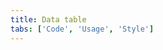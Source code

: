 ```yaml
---
title: Data table
tabs: ['Code', 'Usage', 'Style']
---
```


<ComponentCode
    name="Data table"
    component="data-table-v2"
    variation="data-table-v2"
    hasVueVersion="datatable--default"
    hasAngularVersion="?path=/story/table--default"
    codepen="jRWbZZ"
    >
</ComponentCode>
<ComponentCode
    name="Expandable data table"
    component="data-table-v2"
    variation="data-table-v2--expandable"
    hasAngularVersion="?path=/story/table--with-expansion"
    codepen="wZMKme"
    >
</ComponentCode>
<ComponentCode
    name="Data table with pagination"
    component="data-table-v2"
    variation="data-table-v2--with-pager"
    hasAngularVersion="?path=/story/table--with-pagination"
    codepen="MRKaBq"
    >
</ComponentCode>

<!--
<ComponentCode
    name="Small data table"
    component="data-table-v2"
    variation="data-table-v2--small"
    hasAngularVersion="?path=/story/table--default&knob-size=sm&knob-showSelectionColumn=true&knob-striped=true&knob-sortable=true&knob-Data grid keyboard interactions=
    >
</ComponentCode>
<ComponentCode
    name="Toolbar"
    component="toolbar"
    variation="toolbar"
    hasVueVersion="toolbar--default"
    hasAngularVersion="?path=/story/table--with-toolbar"
    >
</ComponentCode>
-->

<ComponentDocs component="data-table-v2" />
